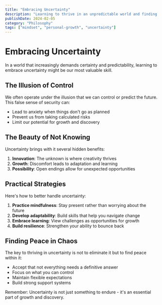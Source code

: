 ```yaml
---
title: "Embracing Uncertainty"
description: "Learning to thrive in an unpredictable world and finding peace in the unknown"
publishDate: 2024-02-05
category: "Philosophy"
tags: ["mindset", "personal-growth", "uncertainty"]
---
```


# Embracing Uncertainty

In a world that increasingly demands certainty and predictability, learning to embrace uncertainty might be our most valuable skill.

## The Illusion of Control

We often operate under the illusion that we can control or predict the future. This false sense of security can:

- Lead to anxiety when things don't go as planned
- Prevent us from taking calculated risks
- Limit our potential for growth and discovery

## The Beauty of Not Knowing

Uncertainty brings with it several hidden benefits:

1. **Innovation**: The unknown is where creativity thrives
2. **Growth**: Discomfort leads to adaptation and learning
3. **Possibility**: Open endings allow for unexpected opportunities

## Practical Strategies

Here's how to better handle uncertainty:

1. **Practice mindfulness**: Stay present rather than worrying about the future
2. **Develop adaptability**: Build skills that help you navigate change
3. **Embrace learning**: View challenges as opportunities for growth
4. **Build resilience**: Strengthen your ability to bounce back

## Finding Peace in Chaos

The key to thriving in uncertainty is not to eliminate it but to find peace within it:

- Accept that not everything needs a definitive answer
- Focus on what you can control
- Maintain flexible expectations
- Build strong support systems

Remember: Uncertainty is not just something to endure - it's an essential part of growth and discovery.